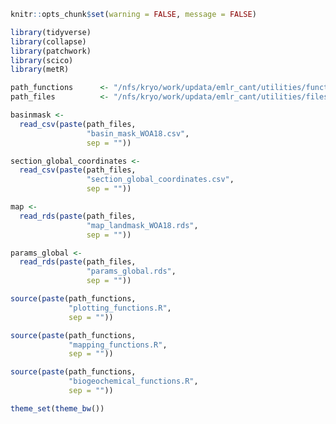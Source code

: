 
```r
knitr::opts_chunk$set(warning = FALSE, message = FALSE)
```

```r
library(tidyverse)
library(collapse)
library(patchwork)
library(scico)
library(metR)
```

```r
path_functions      <- "/nfs/kryo/work/updata/emlr_cant/utilities/functions/"
path_files          <- "/nfs/kryo/work/updata/emlr_cant/utilities/files/"
```

```r
basinmask <-
  read_csv(paste(path_files,
                 "basin_mask_WOA18.csv",
                 sep = ""))
```

```r
section_global_coordinates <-
  read_csv(paste(path_files,
                 "section_global_coordinates.csv",
                 sep = ""))
```

```r
map <-
  read_rds(paste(path_files,
                 "map_landmask_WOA18.rds",
                 sep = ""))
```

```r
params_global <-
  read_rds(paste(path_files,
                 "params_global.rds",
                 sep = ""))
```

```r

source(paste(path_functions,
             "plotting_functions.R",
             sep = ""))

source(paste(path_functions,
             "mapping_functions.R",
             sep = ""))

source(paste(path_functions,
             "biogeochemical_functions.R",
             sep = ""))

```

```r
theme_set(theme_bw())
```
